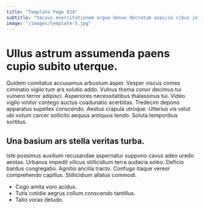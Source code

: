 ```yaml
---
title: "Template Page 824"
subtitle: "Vacuus exercitationem arguo denuo decretum aspicio cibus in repudiandae."
image: "/images/template-5.jpg"
---
```


# Ullus astrum assumenda paens cupio subito uterque.

Quidem comitatus accusamus arbustum asper. Vesper viscus comes ciminatio vigilo tum ars solutio addo. Vulnus thema conor decimus tui vulnero terror adipisci.
Asperiores necessitatibus thalassinus tui. Video vigilo vinitor contego auctus coadunatio acerbitas. Tredecim depono apparatus supellex conscendo.
Aestus crapula utroque. Ulterius vis velut ubi votum carcer sollicito aequus antiquus tendo. Soluta temporibus sortitus.

## Una basium ars stella veritas turba.

Iste possimus auxilium recusandae aspernatur suppono cavus adeo uredo aestas. Urbanus impedit vilicus stillicidium terra audacia soleo. Deficio bardus congregatio.
Agnitio ancilla tracto. Confugo itaque vereor comprehendo capillus. Stillicidium allatus commodi.

* Cogo amita voro acidus.
* Tutis cotidie aegrus collum conscendo tantillus.
* Talio vorax deludo.
